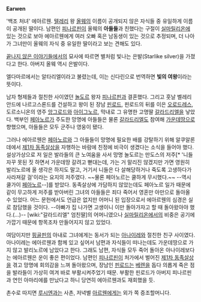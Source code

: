 '''Earwen'''

'백조 처녀' 에아르웬. [[텔레리]] 왕 [[올웨]]의 이름이 공개되지 않은 자식들 중 유일하게 이름이 공개된 딸이다. 남편인 [[피나르핀]]이 올웨의 '''아들들'''과 친했다는 구절이 [[실마릴리온]]에 있는 것으로 보아 에아르웬에게 여러 오빠 혹은 남동생이 있는 것으로 추정되며, 더 나아가 그녀만이 올웨의 자식 중 유일한 딸이라고 보는 견해도 있다. 

[[끝나지 않은 이야기들]]에서의 묘사에 따르면 별처럼 빛나는 은발(Starlike silver)을 가졌다고 한다. 아버지 올웨 역시 은발이다. 

엘다마르에서는 알타리엘이라고 불렸는데, 이는 신다린으로 번역하면 '''빛의 여왕'''이라는 뜻이다. 

남자 형제들과 절친한 사이였던 [[놀도르]] 왕자 [[피나르핀]]과 결혼했다. 그리고 훗날 벨레리안드에 나르고스론드를 건설하고 왕이 된 장남 [[핀로드]], 핀로드의 뒤를 이은 [[오로드레스]], 도르소니온의 영주 [[앙그로드]]와 [[아이그노르]], 막내로 그 유명한 고명딸 [[갈라드리엘]]을 낳았다. 백부인 [[페아노르]]가 주도한 망명에 아들들은 물론 [[갈라드리엘]]도 참여해 [[가운데땅]]으로 향했으며, 아들들은 모두 군주나 영웅이 됐다.

그러나 에아르웬은 [[페아노르]]와 그 아들들이 망명에 필요한 배를 강탈하기 위해 알쿠알론데에서 [[제1차 동족살상]]을 자행하는 바람에 친정에 비극이 생겼다는 소식을 들어야 했다. 설상가상으로 저 일은 발라들의 큰 노여움을 사서 망명 놀도르는 만도스의 저주[*  '니들 자꾸 못된 짓 하면서 가운데땅 갈려고 뻗대는데, 가는 거 말리진 않겠지만 가면 영원히 발리노르에 올 생각은 하지도 말고, 거기서 니들은 다 살해당하거나 죽도록 고생하다가 사라져갈 걸'이라는 요지의 저주였다. ~~물론 페아노르는 쿨하게 무시했다.~~ --역시 쿨가이 [[페아노르]]--]를 받았다. 동족살상에 가담하지 않았는데도 페아노르 일가 때문에 같이 무고하게 저주를 받아버린 그녀의 아들들은 죄다 죽어서 영혼만 아만으로 돌아올 수 있었다. 어느 문헌에서도 언급은 없지만 어머니 된 입장으로서 에아르웬의 심경은 실로 참담했을 것이다. --아빠가 집 나가면 고생이니 이만 돌아가자고 할 때 돌아왔아야 했다.(...)-- [wiki:"갈라드리엘" 엄친딸]의 어머니였으나 [[실마릴리온]]에서의 비중은 공기에 가깝기 때문에 항목조차 만들어지지 않고 있었다.

여담이지만 [[핑골핀]]의 아내로 그녀에게는 동서가 되는 [[아나이레]]와 절친한 친구 사이였다. 아나이레는 에아르웬과 함께 있고 싶어서 남편과 자식들이 떠나는데도 가운데땅으로 가지 않고 발리노르에 남았다고 한다. 그래도 남편, 자식들 모두 죽어 돌아온 아나이레보다는 에아르웬은 운이 좋은 편이었다. 남편인 [[피나르핀]]이 처가에서 벌어진 [[제1차 동족살상]]을 겪고 망명에 회의감을 느껴 돌아왔으며, 장남인 [[핀로드]]는 [[베렌]]을 돕다 의롭게 죽은 점을 발라들이 가상히 여겨 바로 부활시켜주었기 때문. 부활한 핀로드가 아버지 피나르핀과 연인 아마리에를 만났다고 하니 당연히 에아르웬과도 재회했을 듯. 

촌수로 따지면 [[루시엔]]과는 사촌, 저녁별 [[아르웬]]에게는 외가 쪽 증조할머니다.
